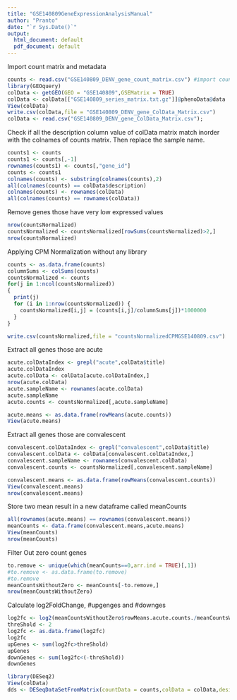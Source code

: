 ```yaml
---
title: "GSE140809GeneExpressionAnalysisManual"
author: "Pranto"
date: "`r Sys.Date()`"
output:
  html_document: default
  pdf_document: default
---
```


Import count matrix and metadata
```r
counts <- read.csv("GSE140809_DENV_gene_count_matrix.csv") #import counts data
library(GEOquery)
colData <- getGEO(GEO = "GSE140809",GSEMatrix = TRUE)
colData <- colData[["GSE140809_series_matrix.txt.gz"]]@phenoData@data
View(colData)
write.csv(colData,file = "GSE140809_DENV_gene_ColData_Matrix.csv")
colData <- read.csv("GSE140809_DENV_gene_ColData_Matrix.csv");
```
Check if all the description column value of colData matrix match inorder with the colnames of counts matrix. Then replace the sample name.
```r
counts1 <- counts
counts1 <- counts[,-1]
rownames(counts1) <- counts[,"gene_id"]
counts <- counts1
colnames(counts) <- substring(colnames(counts),2)
all(colnames(counts) == colData$description)
colnames(counts) <- rownames(colData)
all(colnames(counts) == rownames(colData))
```
Remove genes those have very low expressed values
```r
nrow(countsNormalized)
countsNormalized <- countsNormalized[rowSums(countsNormalized)>2,]
nrow(countsNormalized)
```
Applying CPM Normalization without any library
```r
counts <- as.data.frame(counts)
columnSums <- colSums(counts)
countsNormalized <- counts
for(j in 1:ncol(countsNormalized))
{
  print(j)
  for (i in 1:nrow(countsNormalized)) {
    countsNormalized[i,j] = (counts[i,j]/columnSums[j])*1000000
  }
}

write.csv(countsNormalized,file = "countsNormalizedCPMGSE140809.csv")

```
Extract all genes those are acute
```r
acute.colDataIndex <- grepl("acute",colData$title)
acute.colDataIndex
acute.colData <- colData[acute.colDataIndex,]
nrow(acute.colData)
acute.sampleName <- rownames(acute.colData)
acute.sampleName
acute.counts <- countsNormalized[,acute.sampleName]

acute.means <- as.data.frame(rowMeans(acute.counts))
View(acute.means)
```
Extract all genes those are convalescent
```r
convalescent.colDataIndex <- grepl("convalescent",colData$title)
convalescent.colData <- colData[convalescent.colDataIndex,]
convalescent.sampleName <- rownames(convalescent.colData)
convalescent.counts <- countsNormalized[,convalescent.sampleName]

convalescent.means <- as.data.frame(rowMeans(convalescent.counts))
View(convalescent.means)
nrow(convalescent.means)
```
Store two mean result in a new dataframe called meanCounts
```r
all(rownames(acute.means) == rownames(convalescent.means))
meanCounts <- data.frame(convalescent.means,acute.means)
View(meanCounts)
nrow(meanCounts)
```
Filter Out zero count genes
```r
to.remove <- unique(which(meanCounts==0,arr.ind = TRUE)[,1])
#to.remove <- as.data.frame(to.remove)
#to.remove
meanCountsWithoutZero <- meanCounts[-to.remove,]
nrow(meanCountsWithoutZero)
```
Calculate log2FoldChange, #upgenges and #downges
```r
log2fc <- log2(meanCountsWithoutZero$rowMeans.acute.counts./meanCountsWithoutZero$rowMeans.convalescent.counts.)
threShold <- 2
log2fc <- as.data.frame(log2fc)
log2fc
upGenes <- sum(log2fc>threShold)
upGenes
downGenes <- sum(log2fc<(-threShold))
downGenes
```
```r
library(DESeq2)
View(colData)
dds <- DESeqDataSetFromMatrix(countData = counts,colData = colData,design = ~)
```

